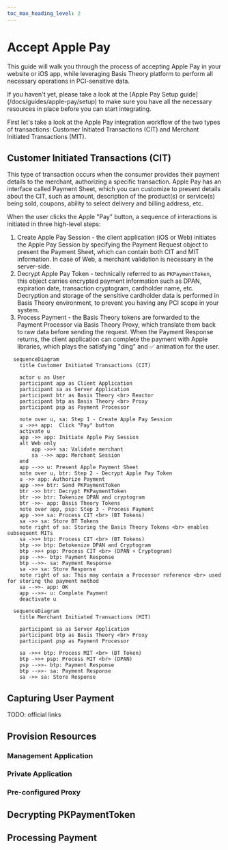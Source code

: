 ```yaml
---
toc_max_heading_level: 2
---
```



# Accept Apple Pay

This guide will walk you through the process of accepting Apple Pay in your website or iOS app, while leveraging Basis Theory platform to perform all necessary operations in PCI-sensitive data.

<Alert type={Alerts.INFO}>
  If you haven't yet, please take a look at the [Apple Pay Setup guide](/docs/guides/apple-pay/setup) to make sure you have all the necessary resources in place before you can start integrating.
</Alert>

First let's take a look at the Apple Pay integration workflow of the two types of transactions: Customer Initiated Transactions (CIT) and Merchant Initiated Transactions (MIT).

## Customer Initiated Transactions (CIT)

This type of transaction occurs when the consumer provides their payment details to the merchant, authorizing a specific transaction. Apple Pay has an interface called Payment Sheet, which you can customize to present details about the CIT, such as amount, description of the product(s) or service(s) being sold, coupons, ability to select delivery and billing address, etc.

When the user clicks the Apple "Pay" button, a sequence of interactions is initiated in three high-level steps:

1. Create Apple Pay Session - the client application (iOS or Web) initiates the Apple Pay Session by specifying the Payment Request object to present the Payment Sheet, which can contain both CIT and MIT information. In case of Web, a merchant validation is necessary in the server-side.
2. Decrypt Apple Pay Token - technically referred to as `PKPaymentToken`, this object carries encrypted payment information such as DPAN, expiration date, transaction cryptogram, cardholder name, etc. Decryption and storage of the sensitive cardholder data is performed in Basis Theory environment, to prevent you having any PCI scope in your system.
3. Process Payment - the Basis Theory tokens are forwarded to the Payment Processor via Basis Theory Proxy, which translate them back to raw data before sending the request. When the Payment Response returns, the client application can complete the payment with Apple libraries, which plays the satisfying "ding" and ✅ animation for the user.

```mermaid
  sequenceDiagram
    title Customer Initiated Transactions (CIT)

    actor u as User
    participant app as Client Application
    participant sa as Server Application
    participant btr as Basis Theory <br> Reactor
    participant btp as Basis Theory <br> Proxy
    participant psp as Payment Processor

    note over u, sa: Step 1 - Create Apple Pay Session
    u ->>+ app:  Click "Pay" button
    activate u
    app ->> app: Initiate Apple Pay Session
    alt Web only
        app ->>+ sa: Validate merchant
        sa -->> app: Merchant Session
    end
    app -->> u: Present Apple Payment Sheet
    note over u, btr: Step 2 - Decrypt Apple Pay Token
    u ->> app: Authorize Payment
    app ->>+ btr: Send PKPaymentToken
    btr ->> btr: Decrypt PKPaymentToken
    btr ->> btr: Tokenize DPAN and cryptogram
    btr ->>- app: Basis Theory Tokens
    note over app, psp: Step 3 - Process Payment
    app ->>+ sa: Process CIT <br> (BT Tokens)
    sa ->> sa: Store BT Tokens
    note right of sa: Storing the Basis Theory Tokens <br> enables subsequent MITs
    sa ->>+ btp: Process CIT <br> (BT Tokens)
    btp ->> btp: Detokenize DPAN and Cryptogram
    btp ->>+ psp: Process CIT <br> (DPAN + Cryptogram)
    psp -->>- btp: Payment Response
    btp -->>- sa: Payment Response
    sa ->> sa: Store Response
    note right of sa: This may contain a Processor reference <br> used for storing the payment method
    sa -->>- app: OK
    app -->>- u: Complete Payment
    deactivate u
```


```mermaid
  sequenceDiagram
    title Merchant Initiated Transactions (MIT)

    participant sa as Server Application
    participant btp as Basis Theory <br> Proxy
    participant psp as Payment Processor

    sa ->>+ btp: Process MIT <br> (BT Token)
    btp ->>+ psp: Process MIT <br> (DPAN)
    psp -->>- btp: Payment Response
    btp -->>- sa: Payment Response
    sa ->> sa: Store Response
```

## Capturing User Payment

TODO: official links

## Provision Resources

### Management Application

### Private Application

### Pre-configured Proxy

## Decrypting PKPaymentToken

## Processing Payment

